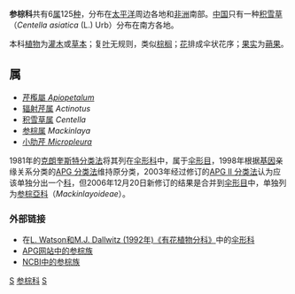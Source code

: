{{Automatic taxobox
| taxon = Mackinlayaceae
| authority = Doweld, 2001
| color = lightgreen
| image = Actinotus helianthi-Minchen.jpg
| image_caption = ''Actinotus helianthi''
| subdivision_ranks = [[属|属]]
| subdivision = 参见正文
}}

'''参棕科'''共有6[[属|属]]125[[种|种]]，分布在[[太平洋|太平洋]]周边各地和[[非洲|非洲]]南部。[[中国|中国]]只有一种[[积雪草|积雪草]]（''Centella asiatica'' (L.) Urb）分布在南方各地。

本科[[植物|植物]]为[[灌木|灌木]]或[[草本|草本]]；复[[叶|叶]]无规则，类似[[棕榈|棕榈]]；[[花|花]]排成伞状花序；[[果实|果实]]为[[蒴果|蒴果]]。

== 属 ==
* [[Apiopetalum|芹㰖屬 ''Apiopetalum'']]
* [[辐射芹属|辐射芹属]] ''Actinotus''
* [[积雪草属|积雪草属]] ''Centella'' 
* [[参棕属|参棕属]] ''Mackinlaya''
* [[Micropleura|小肋芹 ''Micropleura'']]

1981年的[[克朗奎斯特分类法|克朗奎斯特分类法]]将其列在[[伞形科|伞形科]]中，属于[[伞形目|伞形目]]，1998年根据[[基因|基因]]亲缘关系分类的[[APG_分类法|APG 分类法]]维持原分类，2003年经过修订的[[APG_II_分类法|APG II 分类法]]认为应该单独分出一个[[科|科]]，但2006年12月20日新修订的结果是合并到[[伞形目|伞形目]]中，单独列为[[参棕族|参棕亞科]]（''Mackinlayoideae''）。

=== 外部链接 ===
* 在[https://web.archive.org/web/20070103200438/http://delta-intkey.com/angio/ L. Watson和M.J. Dallwitz (1992年)《有花植物分科》]中的[http://delta-intkey.com/angio/www/araliace.htm 伞形科]{{Wayback|url=http://delta-intkey.com/angio/ |date=20070103200438 }}
* [http://www.mobot.org/MOBOT/Research/APWeb/orders/Apialesweb.htm#Apiaceae APG网站中的参棕族]{{Wayback|url=http://www.mobot.org/MOBOT/Research/APWeb/orders/Apialesweb.htm#Apiaceae |date=20090131030750 }}
* [http://www.ncbi.nlm.nih.gov/Taxonomy/Browser/wwwtax.cgi?lin=s&p=has_linkout&id=235261 NCBI中的参棕族]{{Wayback|url=http://www.ncbi.nlm.nih.gov/Taxonomy/Browser/wwwtax.cgi?lin=s&p=has_linkout&id=235261 |date=20190101064514 }}
{{Taxonbar|from=Q14566046}}

[[Category:伞形目|S]]
[[Category:参棕科|]]
[[Category:2001年描述的分类群|S]]